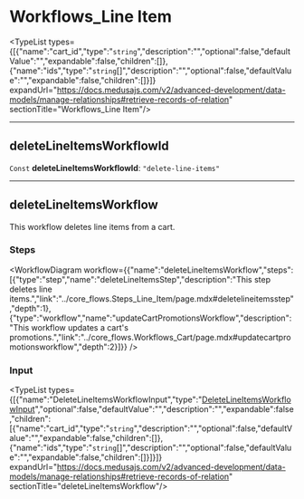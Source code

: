 
# Workflows\_Line Item

<TypeList types={[{"name":"cart_id","type":"`string`","description":"","optional":false,"defaultValue":"","expandable":false,"children":[]},{"name":"ids","type":"`string`[]","description":"","optional":false,"defaultValue":"","expandable":false,"children":[]}]} expandUrl="https://docs.medusajs.com/v2/advanced-development/data-models/manage-relationships#retrieve-records-of-relation" sectionTitle="Workflows_Line Item"/>

___

## deleteLineItemsWorkflowId

 `Const` **deleteLineItemsWorkflowId**: `"delete-line-items"`

___

## deleteLineItemsWorkflow

This workflow deletes line items from a cart.

### Steps

<WorkflowDiagram workflow={{"name":"deleteLineItemsWorkflow","steps":[{"type":"step","name":"deleteLineItemsStep","description":"This step deletes line items.","link":"../core_flows.Steps_Line_Item/page.mdx#deletelineitemsstep","depth":1},{"type":"workflow","name":"updateCartPromotionsWorkflow","description":"This workflow updates a cart's promotions.","link":"../core_flows.Workflows_Cart/page.mdx#updatecartpromotionsworkflow","depth":2}]}} />

### Input

<TypeList types={[{"name":"DeleteLineItemsWorkflowInput","type":"[DeleteLineItemsWorkflowInput](../types/core_flows.DeleteLineItemsWorkflowInput/page.mdx)","optional":false,"defaultValue":"","description":"","expandable":false,"children":[{"name":"cart_id","type":"`string`","description":"","optional":false,"defaultValue":"","expandable":false,"children":[]},{"name":"ids","type":"`string`[]","description":"","optional":false,"defaultValue":"","expandable":false,"children":[]}]}]} expandUrl="https://docs.medusajs.com/v2/advanced-development/data-models/manage-relationships#retrieve-records-of-relation" sectionTitle="deleteLineItemsWorkflow"/>
